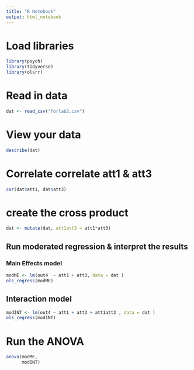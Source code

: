 ```yaml
---
title: "R Notebook"
output: html_notebook
---
```

# Load libraries
```r
library(psych)
library(tidyverse)
library(olsrr)
```

# Read in data
```r
dat <- read_csv("forlab2.csv")
```

# View your data
```r
describe(dat)
```

# Correlate correlate att1 & att3 
```r
cor(dat$att1, dat$att3)
```



# create the cross product
```r
dat <- mutate(dat, att1att3 = att1*att3)
```


## Run moderated regression & interpret the results

### Main Effects model
```r
modME <- lm(out4  ~ att1 + att3, data = dat )
ols_regress(modME)

```


## Interaction model
```r
modINT <- lm(out4 ~ att1 + att3 + att1att3 , data = dat )
ols_regress(modINT)
```


# Run the ANOVA
```r
anova(modME, 
      modINT)
```




# 











